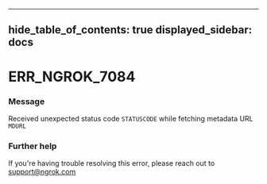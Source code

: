 

---
hide_table_of_contents: true
displayed_sidebar: docs
---


# ERR_NGROK_7084

### Message
Received unexpected status code `STATUSCODE` while fetching metadata URL `MDURL`

<ErrorDetails error="err_ngrok_7084" />



### Further help
If you're having trouble resolving this error, please reach out to [support@ngrok.com](mailto:support@ngrok.com?subject=Help%20with%20ERR_NGROK_7084)

